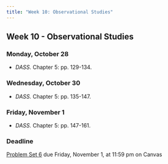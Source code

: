 ```yaml
---
title: "Week 10: Observational Studies"
---
```


::: {.content-visible when-format="pdf"}

## Week 10 - Observational Studies

:::


[//]: <> (Need to write intro)



### Monday, October 28

- *DASS.* Chapter 5: pp. 129-134.


### Wednesday, October 30

- *DASS.* Chapter 5: pp. 135-147.


### Friday, November 1

- *DASS.* Chapter 5: pp. 147-161.


:::{.callout-important}

### Deadline

[Problem Set 6](/assignment/pset6.qmd) due Friday, November 1, at 11:59 pm on Canvas

:::



